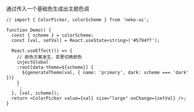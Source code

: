 通过传入一个基础色生成出主题色调

```tsx
// import { ColorPicker, colorScheme } from 'neko-ui';

function Demo() {
  const { scheme } = colorScheme;
  const [val, setVal] = React.useState<string>('#5794ff');

  React.useEffect(() => {
    // 颜色方案发生，变更切换颜色
    injectGlobal`
    :root[data-theme=${scheme}] {
      ${generateTheme(val, { name: 'primary', dark: scheme === 'dark' })}
    }
    `;
  }, [val, scheme]);
  return <ColorPicker value={val} size="large" onChange={setVal} />;
}
```
